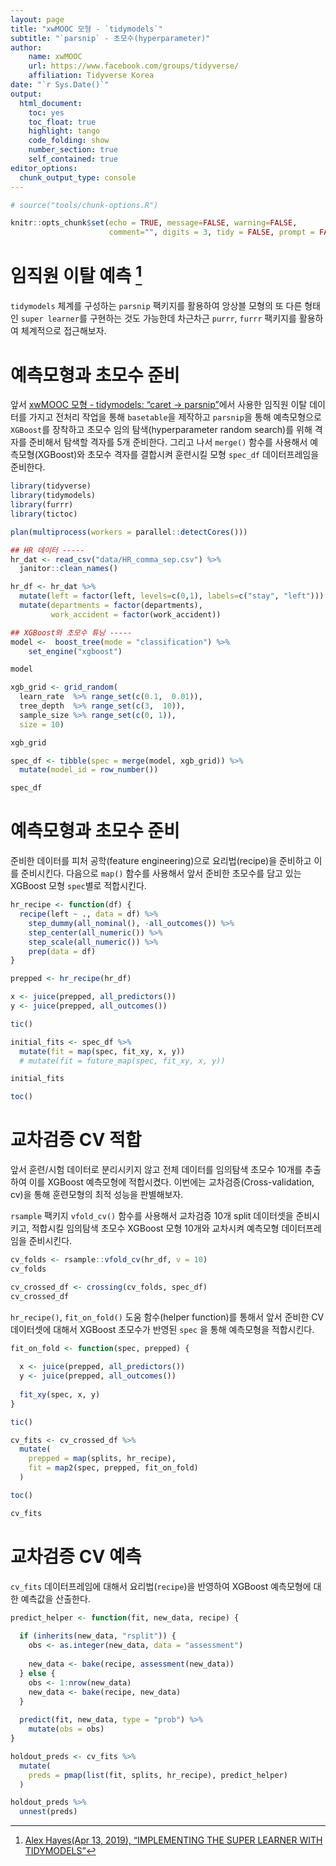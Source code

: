 ```yaml
---
layout: page
title: "xwMOOC 모형 - `tidymodels`"
subtitle: "`parsnip` - 초모수(hyperparameter)"
author:
    name: xwMOOC
    url: https://www.facebook.com/groups/tidyverse/
    affiliation: Tidyverse Korea
date: "`r Sys.Date()`"
output:
  html_document: 
    toc: yes
    toc_float: true
    highlight: tango
    code_folding: show
    number_section: true
    self_contained: true
editor_options: 
  chunk_output_type: console
---
```

 
``` r
# source("tools/chunk-options.R")

knitr::opts_chunk$set(echo = TRUE, message=FALSE, warning=FALSE,
                      comment="", digits = 3, tidy = FALSE, prompt = FALSE, fig.align = 'center')
```

# 임직원 이탈 예측 [^tidymodels-super-learner] {#tidymodels-super-learner}

[^tidymodels-super-learner]: [Alex Hayes(Apr 13, 2019), "IMPLEMENTING THE SUPER LEARNER WITH TIDYMODELS"](https://www.alexpghayes.com/blog/implementing-the-super-learner-with-tidymodels/)

`tidymodels` 체계를 구성하는 `parsnip` 팩키지를 활용하여 앙상블 모형의 또 다른 형태인 `super learner`를 구현하는 것도 가능한데 차근차근 `purrr`, `furrr` 팩키지를 활용하여 체계적으로 접근해보자.

# 예측모형과 초모수 준비 {#hyperparameter-setup}

앞서 [xwMOOC 모형 - tidymodels: "caret &rarr; parsnip"](https://statkclee.github.io/model/tidyverse-parsnip.html)에서 사용한 임직원 이탈 데이터를 가지고 전처리 작업을 통해 `basetable`을 제작하고 `parsnip`을 통해 예측모형으로 `XGBoost`를 장착하고 초모수 임의 탐색(hyperparameter random search)를 위해 격자를 준비해서 탐색할 격자를 5개 준비한다. 그리고 나서 `merge()` 함수를 사용해서 예측모형(XGBoost)와 초모수 격자를 결합시켜 훈련시킬 모형 `spec_df` 데이터프레임을 준비한다.

```r
library(tidyverse)
library(tidymodels)
library(furrr)
library(tictoc)

plan(multiprocess(workers = parallel::detectCores()))

## HR 데이터 -----
hr_dat <- read_csv("data/HR_comma_sep.csv") %>% 
  janitor::clean_names()

hr_df <- hr_dat %>% 
  mutate(left = factor(left, levels=c(0,1), labels=c("stay", "left"))) %>%
  mutate(departments = factor(departments),
         work_accident = factor(work_accident))

## XGBoost와 초모수 튜닝 -----
model <-  boost_tree(mode = "classification") %>%
    set_engine("xgboost")

model

xgb_grid <- grid_random(
  learn_rate  %>% range_set(c(0.1,  0.01)), 
  tree_depth  %>% range_set(c(3,  10)), 
  sample_size %>% range_set(c(0, 1)), 
  size = 10)

xgb_grid

spec_df <- tibble(spec = merge(model, xgb_grid)) %>% 
  mutate(model_id = row_number())

spec_df
```

# 예측모형과 초모수 준비 {#hyperparameter-setup-cv}

준비한 데이터를 피처 공학(feature engineering)으로 요리법(recipe)을 준비하고 이를 준비시킨다. 
다음으로 `map()` 함수를 사용해서 앞서 준비한 초모수를 담고 있는 XGBoost 모형 `spec`별로 적합시킨다.

```r
hr_recipe <- function(df) {
  recipe(left ~ ., data = df) %>%
    step_dummy(all_nominal(), -all_outcomes()) %>%
    step_center(all_numeric()) %>%
    step_scale(all_numeric()) %>%
    prep(data = df)
}

prepped <- hr_recipe(hr_df)

x <- juice(prepped, all_predictors())
y <- juice(prepped, all_outcomes())

tic()

initial_fits <- spec_df %>% 
  mutate(fit = map(spec, fit_xy, x, y))
  # mutate(fit = future_map(spec, fit_xy, x, y))

initial_fits

toc()
```

# 교차검증 CV 적합 {#hyperparameter-cv-fit}

앞서 훈련/시험 데이터로 분리시키지 않고 전체 데이터를 임의탐색 초모수 10개를 추출하여 이를 XGBoost 예측모형에 적합시켰다. 이번에는 교차검증(Cross-validation, cv)을 통해 훈련모형의 최적 성능을 판별해보자.

`rsample` 팩키지 `vfold_cv()` 함수를 사용해서 교차검증 10개 split 데이터셋을 준비시키고, 적합시킬 임의탐색  초모수 XGBoost 모형 10개와 교차시켜 예측모형 데이터프레임을 준비시킨다.

```r
cv_folds <- rsample::vfold_cv(hr_df, v = 10)
cv_folds

cv_crossed_df <- crossing(cv_folds, spec_df)
cv_crossed_df
```

`hr_recipe()`, `fit_on_fold()` 도움 함수(helper function)를 통해서 앞서 준비한 CV 데이터셋에 대해서 XGBoost 초모수가 반영된 `spec` 을 통해 예측모형을 적합시킨다.

```r
fit_on_fold <- function(spec, prepped) {
  
  x <- juice(prepped, all_predictors())
  y <- juice(prepped, all_outcomes())
  
  fit_xy(spec, x, y)
}

tic()

cv_fits <- cv_crossed_df %>%
  mutate(
    prepped = map(splits, hr_recipe),
    fit = map2(spec, prepped, fit_on_fold)
  )

toc()

cv_fits
```

# 교차검증 CV 예측 {#hyperparameter-cv-predict}

`cv_fits` 데이터프레임에 대해서 요리법(`recipe`)을 반영하여 XGBoost 예측모형에 대한 예측값을 산출한다.

```r
predict_helper <- function(fit, new_data, recipe) {
  
  if (inherits(new_data, "rsplit")) {
    obs <- as.integer(new_data, data = "assessment")
    
    new_data <- bake(recipe, assessment(new_data))
  } else {
    obs <- 1:nrow(new_data)
    new_data <- bake(recipe, new_data)
  }
  
  predict(fit, new_data, type = "prob") %>% 
    mutate(obs = obs)
}

holdout_preds <- cv_fits %>% 
  mutate(
    preds = pmap(list(fit, splits, hr_recipe), predict_helper)
  )

holdout_preds %>% 
  unnest(preds)
```

